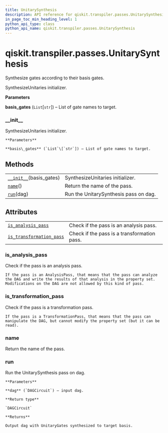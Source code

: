 ```yaml
---
title: UnitarySynthesis
description: API reference for qiskit.transpiler.passes.UnitarySynthesis
in_page_toc_min_heading_level: 1
python_api_type: class
python_api_name: qiskit.transpiler.passes.UnitarySynthesis
---
```


<span id="qiskit-transpiler-passes-unitarysynthesis" />

# qiskit.transpiler.passes.UnitarySynthesis

<Class id="qiskit.transpiler.passes.UnitarySynthesis" github="https://github.com/qiskit/qiskit/tree/stable/0.16/qiskit/transpiler/passes/synthesis/unitary_synthesis.py" signature="UnitarySynthesis(basis_gates)">
  Synthesize gates according to their basis gates.

  SynthesizeUnitaries initializer.

  **Parameters**

  **basis\_gates** (`List`\[`str`]) – List of gate names to target.

  ### \_\_init\_\_

  <Function id="qiskit.transpiler.passes.UnitarySynthesis.__init__" name="__init__" signature="__init__(basis_gates)">
    SynthesizeUnitaries initializer.

    **Parameters**

    **basis\_gates** (`List`\[`str`]) – List of gate names to target.
  </Function>

  ## Methods

  |                                                                                                                                      |                                       |
  | ------------------------------------------------------------------------------------------------------------------------------------ | ------------------------------------- |
  | [`__init__`](#qiskit.transpiler.passes.UnitarySynthesis.__init__ "qiskit.transpiler.passes.UnitarySynthesis.__init__")(basis\_gates) | SynthesizeUnitaries initializer.      |
  | [`name`](#qiskit.transpiler.passes.UnitarySynthesis.name "qiskit.transpiler.passes.UnitarySynthesis.name")()                         | Return the name of the pass.          |
  | [`run`](#qiskit.transpiler.passes.UnitarySynthesis.run "qiskit.transpiler.passes.UnitarySynthesis.run")(dag)                         | Run the UnitarySynthesis pass on dag. |

  ## Attributes

  |                                                                                                                                                                  |                                             |
  | ---------------------------------------------------------------------------------------------------------------------------------------------------------------- | ------------------------------------------- |
  | [`is_analysis_pass`](#qiskit.transpiler.passes.UnitarySynthesis.is_analysis_pass "qiskit.transpiler.passes.UnitarySynthesis.is_analysis_pass")                   | Check if the pass is an analysis pass.      |
  | [`is_transformation_pass`](#qiskit.transpiler.passes.UnitarySynthesis.is_transformation_pass "qiskit.transpiler.passes.UnitarySynthesis.is_transformation_pass") | Check if the pass is a transformation pass. |

  ### is\_analysis\_pass

  <Function id="qiskit.transpiler.passes.UnitarySynthesis.is_analysis_pass" name="is_analysis_pass" signature="property is_analysis_pass">
    Check if the pass is an analysis pass.

    If the pass is an AnalysisPass, that means that the pass can analyze the DAG and write the results of that analysis in the property set. Modifications on the DAG are not allowed by this kind of pass.
  </Function>

  ### is\_transformation\_pass

  <Function id="qiskit.transpiler.passes.UnitarySynthesis.is_transformation_pass" name="is_transformation_pass" signature="property is_transformation_pass">
    Check if the pass is a transformation pass.

    If the pass is a TransformationPass, that means that the pass can manipulate the DAG, but cannot modify the property set (but it can be read).
  </Function>

  ### name

  <Function id="qiskit.transpiler.passes.UnitarySynthesis.name" name="name" signature="name()">
    Return the name of the pass.
  </Function>

  ### run

  <Function id="qiskit.transpiler.passes.UnitarySynthesis.run" name="run" signature="run(dag)">
    Run the UnitarySynthesis pass on dag.

    **Parameters**

    **dag** (`DAGCircuit`) – input dag.

    **Return type**

    `DAGCircuit`

    **Returns**

    Output dag with UnitaryGates synthesized to target basis.
  </Function>
</Class>

